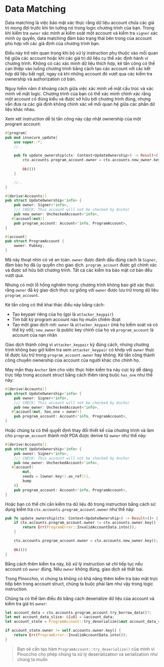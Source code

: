 
# Data Matching

Data matching là việc bảo mật xác thực rằng dữ liệu account chứa các giá trị mong đợi trước khi tin tưởng nó trong logic chương trình của bạn. Trong khi kiểm tra `owner` xác minh ai kiểm soát một account và kiểm tra `signer` xác minh ủy quyền, data matching đảm bảo trạng thái bên trong của account phù hợp với các giả định của chương trình bạn.

Điều này trở nên quan trọng khi bộ xử lý instruction phụ thuộc vào mối quan hệ giữa các account hoặc khi các giá trị dữ liệu cụ thể xác định hành vi chương trình. Không có các xác minh dữ liệu thích hợp, kẻ tấn công có thể can thiệp vào luồng chương trình bằng cách tạo các account với các kết hợp dữ liệu bất ngờ, ngay cả khi những account đó vượt qua các kiểm tra ownership và authorization cơ bản.

Nguy hiểm nằm ở khoảng cách giữa việc xác minh về mặt cấu trúc và xác minh về mặt logic. Chương trình của bạn có thể xác minh chính xác rằng một account có đúng kiểu và được sở hữu bởi chương trình đúng, nhưng vẫn đưa ra các giả định không chính xác về mối quan hệ giữa các phần dữ liệu khác nhau.

<ArticleSection name="Anchor" id="anchor" level="h2" />

Xem xét instruction dễ bị tấn công này cập nhật ownership của một program account:

```rust
#[program]
pub mod insecure_update{
    use super::*;
    //..

    pub fn update_ownership(ctx: Context<UpdateOwnership>) -> Result<()> {
        ctx.accounts.program_account.owner = ctx.accounts.new_owner.key();
    
        Ok(())
    }

    //..
}

#[derive(Accounts)]
pub struct UpdateOwnership<'info> {
    pub owner: Signer<'info>,
    /// CHECK: This account will not be checked by Anchor
    pub new_owner: UncheckedAccount<'info>,
   #[account(mut)]
    pub program_account: Account<'info, ProgramAccount>,
}

#[account]
pub struct ProgramAccount {
    owner: Pubkey,
}
```

Mã này thoạt nhìn có vẻ an toàn. `owner` được đánh dấu đúng cách là `Signer`, đảm bảo họ đã ủy quyền cho giao dịch. `program_account` được gõ chính xác và được sở hữu bởi chương trình. Tất cả các kiểm tra bảo mật cơ bản đều vượt qua.

Nhưng có một lỗ hổng nghiêm trọng: chương trình không bao giờ xác thực rằng `owner` đã ký giao dịch thực sự giống với `owner` được lưu trữ trong dữ liệu `program_account`.

Kẻ tấn công có thể khai thác điều này bằng cách:
- Tạo keypair riêng của họ (gọi là `attacker_keypair`)
- Tìm bất kỳ program account nào họ muốn chiếm đoạt
- Tạo một giao dịch nơi: `owner` là `attacker_keypair` (mà họ kiểm soát và có thể ký với); `new_owner` là public key chính của họ và `program_account` là account của nạn nhân

Giao dịch thành công vì `attacker_keypair` ký đúng cách, nhưng chương trình không bao giờ kiểm tra xem `attacker_keypair` có khớp với `owner` thực tế được lưu trữ trong `program_account.owner` hay không. Kẻ tấn công thành công chuyển ownership của account của người khác cho chính họ.

May mắn thay `Anchor` làm cho việc thực hiện kiểm tra này cực kỳ dễ dàng trực tiếp trong account struct bằng cách thêm ràng buộc `has_one` như thế này:

```rust
#[derive(Accounts)]
pub struct UpdateOwnership<'info> {
    pub owner: Signer<'info>,
    /// CHECK: This account will not be checked by Anchor
    pub new_owner: UncheckedAccount<'info>,
   #[account(mut, has_one = owner)]
    pub program_account: Account<'info, ProgramAccount>,
}
```

Hoặc chúng ta có thể quyết định thay đổi thiết kế của chương trình và làm cho `program_account` thành một PDA được derive từ `owner` như thế này:

```rust
#[derive(Accounts)]
pub struct UpdateOwnership<'info> {
    pub owner: Signer<'info>,
    /// CHECK: This account will not be checked by Anchor
    pub new_owner: UncheckedAccount<'info>,
   #[account(
        mut,
        seeds = [owner.key().as_ref()],
        bump
    )]
    pub program_account: Account<'info, ProgramAccount>,
}
```

Hoặc bạn có thể chỉ cần kiểm tra dữ liệu đó trong instruction bằng cách sử dụng kiểm tra `ctx.accounts.program_account.owner` như thế này:

```rust
pub fn update_ownership(ctx: Context<UpdateOwnership>) -> Result<()> {
    if ctx.accounts.program_account.owner != ctx.accounts.owner.key() {
        return Err(ProgramError::InvalidAccountData.into());
    }

    ctx.accounts.program_account.owner = ctx.accounts.new_owner.key();
    
    Ok(())
}
```

Bằng cách thêm kiểm tra này, bộ xử lý instruction sẽ chỉ tiếp tục nếu account có `owner` đúng. Nếu `owner` không đúng, giao dịch sẽ thất bại.

<ArticleSection name="Pinocchio" id="pinocchio" level="h2" />

Trong Pinocchio, vì chúng ta không có khả năng thêm kiểm tra bảo mật trực tiếp bên trong account struct, chúng ta buộc phải làm như vậy trong logic instruction.

Chúng ta có thể làm điều đó bằng cách deserialize dữ liệu của account và kiểm tra giá trị `owner`:

```rust
let account_data = ctx.accounts.program_account.try_borrow_data()?;
let mut account_data_slice: &[u8] = &account_data;
let account_state = ProgramAccount::try_deserialize(&mut account_data_slice)?;

if account_state.owner != self.accounts.owner.key() {
    return Err(ProgramError::InvalidAccountData.into());
}
```

> Bạn sẽ cần tạo hàm `ProgramAccount::try_deserialize()` của mình vì Pinocchio cho phép chúng ta xử lý deserialization và serialization như chúng ta muốn
